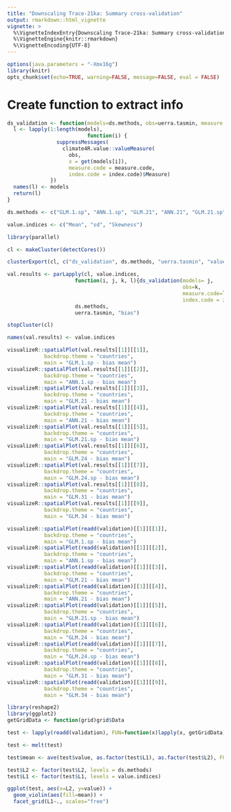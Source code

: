 ```yaml
---
title: "Downscaling Trace-21ka: Summary cross-validation"
output: rmarkdown::html_vignette
vignette: >
  %\VignetteIndexEntry{Downscaling Trace-21ka: Summary cross-validation}
  %\VignetteEngine{knitr::rmarkdown}
  %\VignetteEncoding{UTF-8}
---
```


```r
options(java.parameters = "-Xmx16g")
library(knitr)
opts_chunk$set(echo=TRUE, warning=FALSE, message=FALSE, eval = FALSE)
```

# Create function to extract info

```r
ds_validation <- function(models=ds.methods, obs=uerra.tasmin, measure.code = "bias", index.code) {
  l <- lapply(1:length(models),
                          function(i) {
                suppressMessages(
                  climate4R.value::valueMeasure(
                    obs,
                    x = get(models[i]),
                    measure.code = measure.code,
                    index.code = index.code)$Measure)
              })
  names(l) <- models
  return(l)
}
```


```r
ds.methods <- c("GLM.1.sp", "ANN.1.sp", "GLM.21", "ANN.21", "GLM.21.sp", "GLM.24", "GLM.24.sp", "GLM.31", "GLM.34")

value.indices <- c("Mean", "sd", "Skewness")

library(parallel)

cl <- makeCluster(detectCores())

clusterExport(cl, c("ds_validation", ds.methods, "uerra.tasmin", "value.indices"))

val.results <- parLapply(cl, value.indices,
                      function(i, j, k, l){ds_validation(models= j,
                                                         obs=k,
                                                         measure.code=l,
                                                         index.code = i)},
                      ds.methods,
                      uerra.tasmin, "bias")

stopCluster(cl)

names(val.results) <- value.indices
```


```r
visualizeR::spatialPlot(val.results[[1]][[1]],
            backdrop.theme = "countries",
            main = "GLM.1.sp - bias mean")
visualizeR::spatialPlot(val.results[[1]][[2]],
            backdrop.theme = "countries",
            main = "ANN.1.sp - bias mean")
visualizeR::spatialPlot(val.results[[1]][[3]],
            backdrop.theme = "countries",
            main = "GLM.21 - bias mean")
visualizeR::spatialPlot(val.results[[1]][[4]],
            backdrop.theme = "countries",
            main = "ANN.21 - bias mean")
visualizeR::spatialPlot(val.results[[1]][[5]],
            backdrop.theme = "countries",
            main = "GLM.21.sp - bias mean")
visualizeR::spatialPlot(val.results[[1]][[6]],
            backdrop.theme = "countries",
            main = "GLM.24 - bias mean")
visualizeR::spatialPlot(val.results[[1]][[7]],
            backdrop.theme = "countries",
            main = "GLM.24.sp - bias mean")
visualizeR::spatialPlot(val.results[[1]][[8]],
            backdrop.theme = "countries",
            main = "GLM.31 - bias mean")
visualizeR::spatialPlot(val.results[[1]][[9]],
            backdrop.theme = "countries",
            main = "GLM.34 - bias mean")
```


```r
visualizeR::spatialPlot(readd(validation)[[1]][[1]],
            backdrop.theme = "countries",
            main = "GLM.1.sp - bias mean")
visualizeR::spatialPlot(readd(validation)[[1]][[2]],
            backdrop.theme = "countries",
            main = "ANN.1.sp - bias mean")
visualizeR::spatialPlot(readd(validation)[[1]][[3]],
            backdrop.theme = "countries",
            main = "GLM.21 - bias mean")
visualizeR::spatialPlot(readd(validation)[[1]][[4]],
            backdrop.theme = "countries",
            main = "ANN.21 - bias mean")
visualizeR::spatialPlot(readd(validation)[[1]][[5]],
            backdrop.theme = "countries",
            main = "GLM.21.sp - bias mean")
visualizeR::spatialPlot(readd(validation)[[1]][[6]],
            backdrop.theme = "countries",
            main = "GLM.24 - bias mean")
visualizeR::spatialPlot(readd(validation)[[1]][[7]],
            backdrop.theme = "countries",
            main = "GLM.24.sp - bias mean")
visualizeR::spatialPlot(readd(validation)[[1]][[8]],
            backdrop.theme = "countries",
            main = "GLM.31 - bias mean")
visualizeR::spatialPlot(readd(validation)[[1]][[9]],
            backdrop.theme = "countries",
            main = "GLM.34 - bias mean")
```


```r
library(reshape2)
library(ggplot2)
getGridData <- function(grid)grid$Data

test <- lapply(readd(validation), FUN=function(x)lapply(x, getGridData))

test <- melt(test)

test$mean <- ave(test$value, as.factor(test$L1), as.factor(test$L2), FUN=mean)

test$L2 <- factor(test$L2, levels = ds.methods)
test$L1 <- factor(test$L1, levels = value.indices)

ggplot(test, aes(x=L2, y=value)) + 
  geom_violin(aes(fill=mean)) +
  facet_grid(L1~., scales="free") 
```

